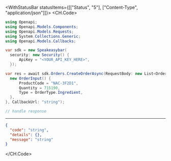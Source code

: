 

<WithStatusBar statusItems={[["Status", "5"], ["Content-Type", "application/json"]]}>
  <CH.Code>
  ```csharp CreateOrder.cs
  using Openapi;
using Openapi.Models.Components;
using Openapi.Models.Requests;
using System.Collections.Generic;
using Openapi.Models.Callbacks;

var sdk = new Speakeasybar(
    security: new Security() {
        ApiKey = "<YOUR_API_KEY_HERE>",
    });

var res = await sdk.Orders.CreateOrderAsync(RequestBody: new List<OrderInput>() {
    new OrderInput() {
        ProductCode = "NAC-3F2D1",
        Quantity = 715190,
        Type = OrderType.Ingredient,
    },
}, CallbackUrl: "string");

// handle response
  ```
  ---

  ```json Example Response
  {
    "code": "string",
    "details": {},
    "message": "string"
  }
  ```
  </CH.Code>
</WithStatusBar>
